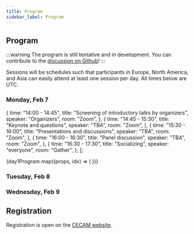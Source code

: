 ```yaml
---
title: Program
sidebar_label: Program
---
```



## Program

:::warning
The program is still tentative and in development. You can contribute to the [discussion on Github](https://github.com/MADICES/MADICES-2022)!
:::

Sessions will be schedules such that participants in Europe, North America, and Asia can easily attend at least one session per day. All times below are UTC.

### Monday, Feb 7

  {
    time: "14:00 - 14:45",
    title: "Screening of introductory talks by organizers",
    speaker: "Organizers",
    room: "Zoom",
  },
  {
    time: "14:45 - 15:30",
    title: "Keynote and questions",
    speaker: "TBA",
    room: "Zoom",
  },
  {
    time: "15:30 - 16:00",
    title: "Presentations and discussions",
    speaker: "TBA",
    room: "Zoom",
  },
  {
    time: "16:00 - 16:30",
    title: "Panel discussion",
    speaker: "TBA",
    room: "Zoom",
  },
  {
    time: "16:30 - 17:30",
    title: "Socializing",
    speaker: "everyone",
    room: "Gather",
  },
];

<div className="container">
  <div className="row">
    {day1Program.map((props, idx) => (
      <EventCard key={idx} {...props} />
    ))}
  </div>
</div>

### Tuesday, Feb 8

### Wednesday, Feb 9

## Registration

Registration is open on the [CECAM website](https://www.cecam.org/workshop-details/1165).
